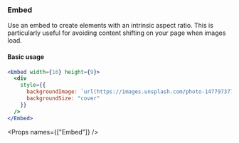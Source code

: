 
<Nav title="Embed" />
<SEO title="Embed" />

<Container>
<Article sidebar={[
  { id: 'Embed', name: 'Embed'},
  { id: 'Basic usage', name: 'Basic usage' },
  { id: 'Props', name: 'API' }
]}>

# Embed

Use an embed to create elements with an intrinsic aspect ratio.
This is particularly useful for avoiding content shifting on your page
when images load.

#### Basic usage

```jsx expanded
<Embed width={16} height={9}>
  <div
    style={{
      backgroundImage: `url(https://images.unsplash.com/photo-1477973770766-6228305816df?ixlib=rb-1.2.1&auto=format&fit=crop&w=1949&q=80)`,
      backgroundSize: "cover"
    }}
  />
</Embed>
```

<Props names={["Embed"]} />

</Article>
</Container>

